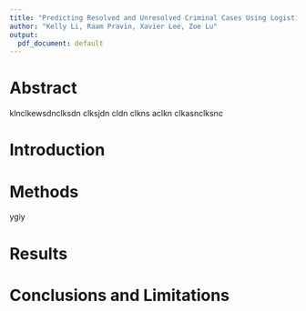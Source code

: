 ```yaml
---
title: "Predicting Resolved and Unresolved Criminal Cases Using Logistic Regression"
author: "Kelly Li, Raam Pravin, Xavier Lee, Zoe Lu"
output:
  pdf_document: default
---
```


# Abstract


klnclkewsdnclksdn clksjdn cldn clkns aclkn clkasnclksnc


# Introduction




# Methods 


ygiy

# Results




# Conclusions and Limitations
